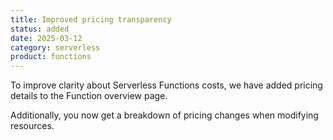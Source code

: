 ```yaml
---
title: Improved pricing transparency
status: added
date: 2025-03-12
category: serverless
product: functions
---
```


To improve clarity about Serverless Functions costs, we have added pricing details to the Function overview page.

Additionally, you now get a breakdown of pricing changes when modifying resources.

